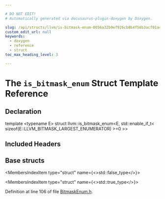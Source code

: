 ```yaml
---

# DO NOT EDIT!
# Automatically generated via docusaurus-plugin-doxygen by Doxygen.

slug: /api/structs/llvm/is-bitmask-enum-0056a32b9ef926cb8b4f56b3acf01ac9
custom_edit_url: null
keywords:
  - doxygen
  - reference
  - struct
toc_max_heading_level: 3

---
```





# The `is_bitmask_enum` Struct Template Reference

<DoxygenPage pluginConfig={pluginConfig}>



## Declaration

<CodeBlock>template &lt;typename E&gt;
struct llvm::is_bitmask_enum&lt;E, std::enable&#95;if&#95;t&lt; sizeof(E::LLVM&#95;BITMASK&#95;LARGEST&#95;ENUMERATOR) &gt;=0 &gt;&gt;</CodeBlock>

## Included Headers

<IncludesList>
<IncludesListItem
  filePath="llvm/ADT/BitmaskEnum.h"
  permalink="/docs/api/files/include/include/llvm/include/llvm/adt/bitmaskenum-h"
  isLocal="true" />
</IncludesList>

## Base structs

<MembersIndex>

<MembersIndexItem
  type="struct"
  name={<>std::false&#95;type</>}>
</MembersIndexItem>

<MembersIndexItem
  type="struct"
  name={<>std::true&#95;type</>}>
</MembersIndexItem>

</MembersIndex>


Definition at line 106 of file <a href="/docs/api/files/include/include/llvm/include/llvm/adt/bitmaskenum-h">BitmaskEnum.h</a>.

</DoxygenPage>
